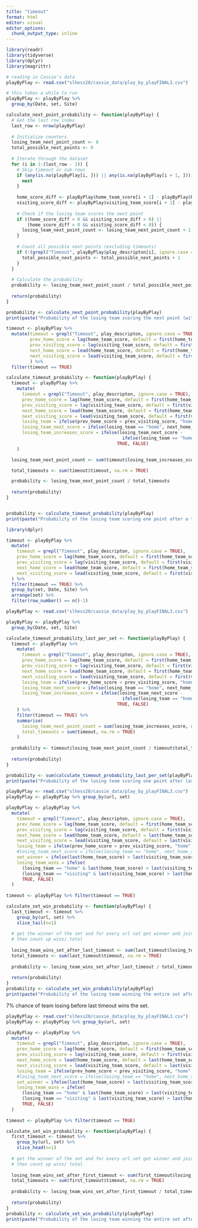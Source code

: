 ```yaml
---
title: "timeout"
format: html
editor: visual
editor_options: 
  chunk_output_type: inline
---
```


```r
library(readr)
library(tidyverse)
library(dplyr)
library(magrittr)

# reading in Cassie's data
playByPlay <- read.csv("slhess20/cassie_data/play_by_playFINAL3.csv")
```

```r
# this takes a while to run
playByPlay <- playByPlay %>% 
  group_by(Date, set, Site)

calculate_next_point_probability <- function(playByPlay) {
  # Get the last row index
  last_row <- nrow(playByPlay)
  
  # Initialize counters
  losing_team_next_point_count <- 0
  total_possible_next_points <- 0
  
  # Iterate through the dataset
  for (i in 1:(last_row - 1)) {
    # Skip timeout or sub rows
    if (any(is.na(playByPlay[i, ])) || any(is.na(playByPlay[i + 1, ]))) {
      next
    }
    
    home_score_diff <- playByPlay$home_team_score[i + 1] - playByPlay$home_team_score[i]
    visiting_score_diff <- playByPlay$visiting_team_score[i + 1] - playByPlay$visiting_team_score[i]
    
    # Check if the losing team scores the next point
    if ((home_score_diff < 0 && visiting_score_diff > 0) ||
        (home_score_diff > 0 && visiting_score_diff < 0)) {
      losing_team_next_point_count <- losing_team_next_point_count + 1
    }
    
    # Count all possible next points (excluding timeouts)
    if (!(grepl("Timeout", playByPlay$play_descripton[i], ignore.case = TRUE))) {
      total_possible_next_points <- total_possible_next_points + 1
    }
  }
  
  # Calculate the probability
  probability <- losing_team_next_point_count / total_possible_next_points
  
  return(probability)
}

probability <- calculate_next_point_probability(playByPlay)
print(paste("Probability of the losing team scoring the next point (without a timeout):", probability))
```

```r
timeout <- playByPlay %>%
  mutate(timeout = grepl("Timeout", play_descripton, ignore.case = TRUE), 
         prev_home_score = lag(home_team_score, default = first(home_team_score)),
         prev_visiting_score = lag(visiting_team_score, default = first(visiting_team_score)),
         next_home_score = lead(home_team_score, default = first(home_team_score)),
         next_visiting_score = lead(visiting_team_score, default = first(visiting_team_score))
         ) %>% 
  filter(timeout == TRUE)

calculate_timeout_probability <- function(playByPlay) {
  timeout <- playByPlay %>%
    mutate(
      timeout = grepl("Timeout", play_descripton, ignore.case = TRUE), 
      prev_home_score = lag(home_team_score, default = first(home_team_score)),
      prev_visiting_score = lag(visiting_team_score, default = first(visiting_team_score)),
      next_home_score = lead(home_team_score, default = first(home_team_score)),
      next_visiting_score = lead(visiting_team_score, default = first(visiting_team_score)),
      losing_team = ifelse(prev_home_score < prev_visiting_score, "home", "visiting"),
      losing_team_next_score = ifelse(losing_team == "home", next_home_score, next_visiting_score),
      losing_team_increases_score = ifelse(losing_team_next_score - 
                                            ifelse(losing_team == "home", prev_home_score, prev_visiting_score) == 1,
                                          TRUE, FALSE)
    )

  losing_team_next_point_count <- sum(timeout$losing_team_increases_score & timeout$timeout, na.rm = TRUE)

  total_timeouts <- sum(timeout$timeout, na.rm = TRUE)

  probability <- losing_team_next_point_count / total_timeouts
  
  return(probability)
}


probability <- calculate_timeout_probability(playByPlay)
print(paste("Probability of the losing team scoring one point after a timeout:", probability))

```

```r
library(dplyr)

timeout <- playByPlay %>%
  mutate(
    timeout = grepl("Timeout", play_descripton, ignore.case = TRUE),
    prev_home_score = lag(home_team_score, default = first(home_team_score)),
    prev_visiting_score = lag(visiting_team_score, default = first(visiting_team_score)),
    next_home_score = lead(home_team_score, default = first(home_team_score)),
    next_visiting_score = lead(visiting_team_score, default = first(visiting_team_score))
  ) %>%
  filter(timeout == TRUE) %>%
  group_by(set, Date, Site) %>%
  arrange(set) %>%
  filter(row_number() == n()-1)
```

```r

playByPlay <- read.csv("slhess20/cassie_data/play_by_playFINAL3.csv")

playByPlay <- playByPlay %>% 
  group_by(Date, set, Site)

calculate_timeout_probability_last_per_set <- function(playByPlay) {
  timeout <- playByPlay %>%
    mutate(
      timeout = grepl("Timeout", play_descripton, ignore.case = TRUE), 
      prev_home_score = lag(home_team_score, default = first(home_team_score)),
      prev_visiting_score = lag(visiting_team_score, default = first(visiting_team_score)),
      next_home_score = lead(home_team_score, default = first(home_team_score)),
      next_visiting_score = lead(visiting_team_score, default = first(visiting_team_score)),
      losing_team = ifelse(prev_home_score < prev_visiting_score, "home", "visiting"),
      losing_team_next_score = ifelse(losing_team == "home", next_home_score, next_visiting_score),
      losing_team_increases_score = ifelse(losing_team_next_score - 
                                            ifelse(losing_team == "home", prev_home_score, prev_visiting_score) == 1,
                                          TRUE, FALSE)
    ) %>%
    filter(timeout == TRUE) %>%
    summarise(
      losing_team_next_point_count = sum(losing_team_increases_score, na.rm = TRUE),
      total_timeouts = sum(timeout, na.rm = TRUE)
    )
  
  probability <- timeout$losing_team_next_point_count / timeout$total_timeouts
  
  return(probability)
}

probability <- sum(calculate_timeout_probability_last_per_set(playByPlay)) / 1782
print(paste("Probability of the losing team scoring one point after last timeout of the set:", probability))

```

```r
playByPlay <- read.csv("slhess20/cassie_data/play_by_playFINAL3.csv")
playByPlay <- playByPlay %>% group_by(url, set)

playByPlay <- playByPlay %>%
  mutate(
    timeout = grepl("Timeout", play_descripton, ignore.case = TRUE),
    prev_home_score = lag(home_team_score, default = first(home_team_score)),
    prev_visiting_score = lag(visiting_team_score, default = first(visiting_team_score)),
    next_home_score = lead(home_team_score, default = last(home_team_score)),
    next_visiting_score = lead(visiting_team_score, default = last(visiting_team_score)),
    losing_team = ifelse(prev_home_score < prev_visiting_score, "home", "visiting"),
    #losing_team_next_score = ifelse(losing_team == "home", next_home_score, next_visiting_score),
    set_winner = ifelse(last(home_team_score) > last(visiting_team_score), "home", "visiting"),
    losing_team_wins = ifelse(
      (losing_team == "home" & last(home_team_score) > last(visiting_team_score)) |
      (losing_team == "visiting" & last(visiting_team_score) > last(home_team_score)),
      TRUE, FALSE)
  )
  
timeout <- playByPlay %>% filter(timeout == TRUE) 

calculate_set_win_probability <- function(playByPlay) {
  last_timeout <- timeout %>%
    group_by(url, set) %>%
    slice_tail(n=1)
  
  # get the winner of the set and for every url set get winner and join with last_timeout
  # then count up wins/ total
  
  losing_team_wins_set_after_last_timeout <- sum(last_timeout$losing_team_wins, na.rm = TRUE)
  total_timeouts <- sum(last_timeout$timeout, na.rm = TRUE)
  
  probability <- losing_team_wins_set_after_last_timeout / total_timeouts
  
  return(probability)
}
probability <- calculate_set_win_probability(playByPlay)
print(paste("Probability of the losing team winning the entire set after the last timeout:", probability))
```

7% chance of team losing before last timeout wins the set.

```r
playByPlay <- read.csv("slhess20/cassie_data/play_by_playFINAL3.csv")
playByPlay <- playByPlay %>% group_by(url, set)

playByPlay <- playByPlay %>%
  mutate(
    timeout = grepl("Timeout", play_descripton, ignore.case = TRUE),
    prev_home_score = lag(home_team_score, default = first(home_team_score)),
    prev_visiting_score = lag(visiting_team_score, default = first(visiting_team_score)),
    next_home_score = lead(home_team_score, default = last(home_team_score)),
    next_visiting_score = lead(visiting_team_score, default = last(visiting_team_score)),
    losing_team = ifelse(prev_home_score < prev_visiting_score, "home", "visiting"),
    #losing_team_next_score = ifelse(losing_team == "home", next_home_score, next_visiting_score),
    set_winner = ifelse(last(home_team_score) > last(visiting_team_score), "home", "visiting"),
    losing_team_wins = ifelse(
      (losing_team == "home" & last(home_team_score) > last(visiting_team_score)) |
      (losing_team == "visiting" & last(visiting_team_score) > last(home_team_score)),
      TRUE, FALSE)
  )
  
timeout <- playByPlay %>% filter(timeout == TRUE) 

calculate_set_win_probability <- function(playByPlay) {
  first_timeout <- timeout %>%
    group_by(url, set) %>%
    slice_head(n=1)
  
  # get the winner of the set and for every url set get winner and join with last_timeout
  # then count up wins/ total
  
  losing_team_wins_set_after_first_timeout <- sum(first_timeout$losing_team_wins, na.rm = TRUE)
  total_timeouts <- sum(first_timeout$timeout, na.rm = TRUE)
  
  probability <- losing_team_wins_set_after_first_timeout / total_timeouts
  
  return(probability)
}
probability <- calculate_set_win_probability(playByPlay)
print(paste("Probability of the losing team winning the entire set after the first timeout:", probability))
```
